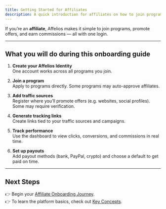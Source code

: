 ```yaml
---
title: Getting Started for Affiliates
description: A quick introduction for affiliates on how to join programs, generate links, and get paid.
---
```


If you’re an **affiliate**, Affelios makes it simple to join programs, promote offers, and earn commissions — all with one login.

---

## What you will do during this onboarding guide

1. **Create your Affelios Identity**  
   One account works across all programs you join.

2. **Join a program**  
   Apply to programs directly. Some programs may auto-approve affiliates.

3. **Add traffic sources**  
   Register where you’ll promote offers (e.g. websites, social profiles). Some may require verification.

4. **Generate tracking links**  
   Create links tied to your traffic sources and campaigns.

5. **Track performance**  
   Use the dashboard to view clicks, conversions, and commissions in real time.

6. **Set up payouts**  
   Add payout methods (bank, PayPal, crypto) and choose a default to get paid on time.

---

## Next Steps

👉 Begin your [Affiliate Onboarding Journey](/knowledge-base/affiliate/onboarding).  
👉 To learn the platform basics, check out [Key Concepts](/knowledge-base/key-concepts).
